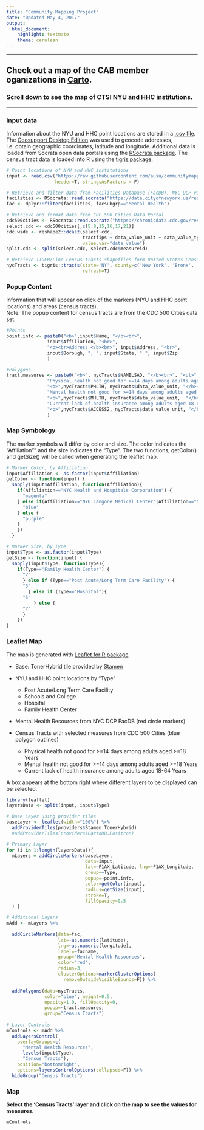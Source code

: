 ```yaml
---
title: "Community Mapping Project"
date: "Updated May 4, 2017"    
output: 
  html_document: 
    highlight: textmate
    theme: cerulean
---
```

***

## Check out a map of the CAB member oganizations in [Carto](https://susankum.carto.com/builder/d2df9422-0fda-11e7-a54b-0ee66e2c9693/embed).  
  
### Scroll down to see the map of CTSI NYU and HHC institutions.  

***  

### Input data
Information about the NYU and HHC point locations are stored in a [.csv file](https://raw.githubusercontent.com/ausu/communitymapping/master/cephrMay.csv).  The [Geosupport Desktop Edition](https://www1.nyc.gov/site/planning/data-maps/open-data/dwn-gde-home.page) was used to geocode addresses, i.e. obtain geographic coordinates, latitude and longitude. Additional data is loaded from Socrata open data portals using the [RSocrata package](https://cran.r-project.org/web/packages/RSocrata/index.html).  The census tract data is loaded into R using the [tigris package](https://cran.r-project.org/web/packages/tigris/index.html).   

```r
# Point locations of NYU and HHC institutions
input <- read.csv("https://raw.githubusercontent.com/ausu/communitymapping/master/cephrMay.csv", 
                  header=T, stringsAsFactors = F)

# Retrieve and filter data from Facilities Database (FacDB), NYC DCP via NYC OpenData Portal
facilities <- RSocrata::read.socrata("https://data.cityofnewyork.us/resource/vjk2-cm33.json")
fac <- dplyr::filter(facilities, facsubgrp=="Mental Health")

# Retrieve and format data from CDC 500 Cities Data Portal
cdc500cities <- RSocrata::read.socrata("https://chronicdata.cdc.gov/resource/csmm-fdhi.json?cityname=New York")
select.cdc <- cdc500cities[,c(5:8,15,16,17,21)]
cdc.wide <- reshape2::dcast(select.cdc, 
                            tractfips + data_value_unit + data_value_type + datasource ~ measureid,
                            value.var="data_value")
split.cdc <- split(select.cdc, select.cdc$measureid)

# Retrieve TIGER/Line Census tracts shapefiles form United States Census Bureau
nycTracts <- tigris::tracts(state='NY', county=c('New York', 'Bronx', 'Kings', 'Queens', 'Richmond'), 
                            refresh=T)
```


### Popup Content
Information that will appear on click of the markers (NYU and HHC point locations) and areas (census tracts).  
Note: The popup content for census tracts are from the CDC 500 Cities data set.
```r

#Points
point.info <- paste0("<b>",input$Name, "</b><br>", 
               input$Affiliation, "<br>",
               "<b><br>Address </b><br>", input$Address, "<br>", 
               input$Borough, ", ", input$State, " ", input$Zip
               )

#Polygons
tract.measures <- paste0("<b>", nycTracts$NAMELSAD, "</b><br>", "<ul>","<li><i>",
               "Physical health not good for >=14 days among adults aged >=18 Years: ","</i>",
               "<b>",nycTracts$PHLTH, nycTracts$data_value_unit, "</b></li><br>", "<li><i>",
               "Mental health not good for >=14 days among adults aged >=18 Years: ", "</i>",
               "<b>",nycTracts$MHLTH, nycTracts$data_value_unit,  "</b></li><br>", "<li><i>",
               "Current lack of health insurance among adults aged 18-64 Years: ", "</i>",
               "<b>",nycTracts$ACCESS2, nycTracts$data_value_unit, "</b></li><br>", "</ul>"
               )
```

### Map Symbology
The marker symbols will differ by color and size.  The color indicates the "Affiliation"" and the size indicates the "Type".  The two functions, getColor() and getSize() will be called when generating the leaflet map. 
```r

# Marker Color, by Affiliation
input$Affiliation <- as.factor(input$Affiliation)
getColor <- function(input) {
  sapply(input$Affiliation, function(Affiliation){
    if(Affiliation=="NYC Health and Hospitals Corporation") {
      "magenta"
    } else if(Affiliation=="NYU Langone Medical Center"|Affiliation=="NYU Lutheran") {
      "blue"
    } else {
      "purple"
    }
    })
  }

# Marker Size, by Type
input$Type <- as.factor(input$Type)
getSize <- function(input) {
  sapply(input$Type, function(Type){
    if(Type=="Family Health Center") {
      "2"
      } else if (Type=="Post Acute/Long Term Care Facility") {
      "3"
        } else if (Type=="Hospital"){
      "5"
          } else {
      "7"
      }
    })
}
```

### Leaflet Map
The map is generated with [Leaflet for R package](https://rstudio.github.io/leaflet/).  

* Base: TonerHybrid tile provided by [Stamen](http://maps.stamen.com)

* NYU and HHC point locations by "Type"
    + Post Acute/Long Term Care Facility
    + Schools and College  
    + Hospital
    + Family Health Center

* Mental Health Resources from NYC DCP FacDB (red circle markers)

* Census Tracts with selected measures from CDC 500 Cities (blue polygon outlines)
    + Physical health not good for >=14 days among adults aged >=18 Years
    + Mental health not good for >=14 days among adults aged >=18 Years
    + Current lack of health insurance among adults aged 18-64 Years

A box appears at the bottom right where different layers to be displayed can be selected.  
```r
library(leaflet)
layersData <- split(input, input$Type)

# Base Layer using provider tiles
baseLayer <- leaflet(width="100%") %>%
  addProviderTiles(providers$Stamen.TonerHybrid)
  #addProviderTiles(providers$CartoDB.Positron)

# Primary Layer
for (i in 1:length(layersData)){
  mLayers = addCircleMarkers(baseLayer,
                             data=input, 
                             lat=~F1AX_Latitude, lng=~F1AX_Longitude,
                             group=~Type,
                             popup=~point.info, 
                             color=getColor(input), 
                             radius=getSize(input),
                             stroke=T, 
                             fillOpacity=0.5
  ) } 

# Additional Layers
mAdd <- mLayers %>%
            
  addCircleMarkers(data=fac,
                   lat=~as.numeric(latitude),
                   lng=~as.numeric(longitude),
                   label=~facname,
                   group="Mental Health Resources",
                   color="red",
                   radius=3,
                   clusterOptions=markerClusterOptions(
                     removeOutsideVisibleBounds=F)) %>%
  
  addPolygons(data=nycTracts, 
              color="blue", weight=0.5, 
              opacity=1.0, fillOpacity=0, 
              popup=~tract.measures,
              group="Census Tracts")
  
# Layer Controls
mControls <- mAdd %>%
  addLayersControl(
    overlayGroups=c(
      "Mental Health Resources",
      levels(input$Type), 
      "Census Tracts"),
    position="bottomright",
    options=layersControlOptions(collapsed=F)) %>% 
  hideGroup("Census Tracts")
```

### Map
**Select the 'Census Tracts' layer and click on the map to see the values for measures.** 
```r
mControls
```

